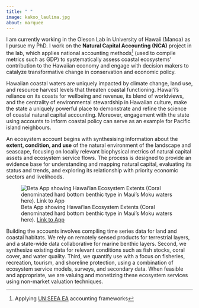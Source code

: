```yaml
---
title: " "
image: kakoo_laulima.jpg
about: marquee
---
```


I am currently working in the Oleson Lab in University of Hawaii (Manoa) as I pursue my PhD. I work on the **Natural Capital Accounting (NCA)** project in the lab, which applies national accounting methods[^1] (used to compile metrics such as GDP) to systematically assess coastal ecosystems' contribution to the Hawaiian economy and engage with decision makers to catalyze transformative change in conservation and economic policy.

[^1]: Applying [UN SEEA EA](https://seea.un.org/ecosystem-accounting/) accounting frameworks

Hawaiian coastal waters are uniquely impacted by climate change, land use, and resource harvest levels that threaten coastal functioning. Hawaiʻi's reliance on its coasts for wellbeing and revenue, its blend of worldviews, and the centrality of environmental stewardship in Hawaiian culture, make the state a uniquely powerful place to demonstrate and refine the science of coastal natural capital accounting. Moreover, engagement with the state using accounts to inform coastal policy can serve as an example for Pacific island neighbours.

An ecosystem account begins with synthesising information about the **extent, condition, and use** of the natural environment of the landscape and seascape, focusing on locally relevant biophysical metrics of natural capital assets and ecosystem service flows. The process is designed to provide an evidence base for understanding and mapping natural capital, evaluating its status and trends, and exploring its relationship with priority economic sectors and livelihoods.

![Beta App showing Hawai'ian Ecosystem Extents (Coral denominated hard bottom benthic type in Maui's Moku waters here). [Link to App](https://louiscbc.shinyapps.io/eco_extent/)](app_grab.png){fig-align="center"}

Building the accounts involves compiling time series data for land and coastal habitats. We rely on remotely sensed products for terrestrial layers, and a state-wide data collaborative for marine benthic layers. Second, we synthesize existing data for relevant conditions such as fish stocks, coral cover, and water quality. Third, we quantify use with a focus on fisheries, recreation, tourism, and shoreline protection, using a combination of ecosystem service models, surveys, and secondary data. When feasible and appropriate, we are valuing and monetizing these ecosystem services using non-market valuation techniques.
